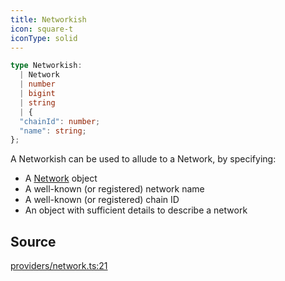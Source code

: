 ```yaml
---
title: Networkish
icon: square-t
iconType: solid
---
```


```ts
type Networkish: 
  | Network
  | number
  | bigint
  | string
  | {
  "chainId": number;
  "name": string;
};
```

A Networkish can be used to allude to a Network, by specifying:

- A [Network](/sdk/content/classes/Network) object
- A well-known (or registered) network name
- A well-known (or registered) chain ID
- An object with sufficient details to describe a network

## Source

[providers/network.ts:21](https://github.com/dominant-strategies/quais.js/blob/7bbae919117fc67f50296904afd02c26eb4cfde6/src/providers/network.ts#L21)
